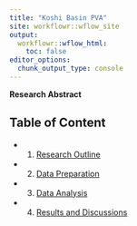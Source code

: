 ```yaml
---
title: "Koshi Basin PVA"
site: workflowr::wflow_site
output:
  workflowr::wflow_html:
    toc: false
editor_options:
  chunk_output_type: console
---
```


**Research Abstract**

## Table of Content

* 1. [Research Outline](outline.html)

* 2. [Data Preparation](data_prep.html)

* 3. [Data Analysis](analysis.html)

* 4. [Results and Discussions](results.html)


